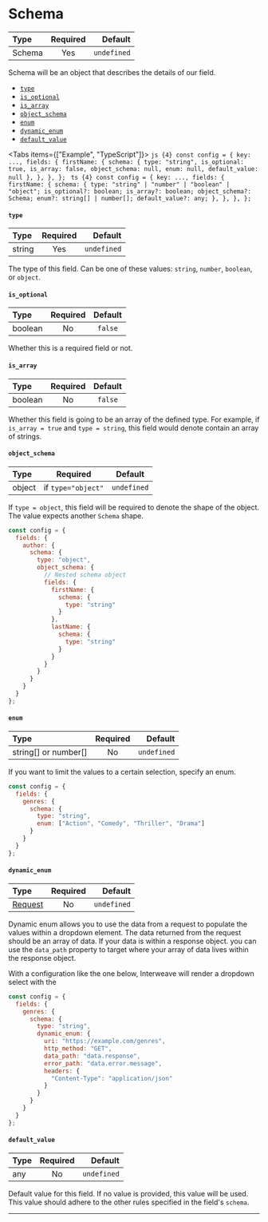 
# Schema

| Type   | Required |     Default |
| :----- | :------: | ----------: |
| Schema |   Yes    | `undefined` |

Schema will be an object that describes the details of our field.

- [`type`](#type)
- [`is_optional`](#is-optional)
- [`is_array`](#is-array)
- [`object_schema`](#object-schema)
- [`enum`](#enum)
- [`dynamic_enum`](#dynamic-enum)
- [`default_value`](#default-value)

<Tabs items={["Example", "TypeScript"]}>
    <Tab>
        ```js {4}
        const config = {
            key: ...,
            fields: {
                firstName: {
                    schema: {
                        type: "string",
                        is_optional: true,
                        is_array: false,
                        object_schema: null,
                        enum: null,
                        default_value: null
                    },
                },
            },
        };
        ```
    </Tab>
    <Tab>
        ```ts {4}
        const config = {
            key: ...,
            fields: {
                firstName: {
                    schema: {
                        type: "string" | "number" | "boolean" | "object";
                        is_optional?: boolean;
                        is_array?: boolean;
                        object_schema?: Schema;
                        enum?: string[] | number[];
                        default_value?: any;
                    },
                },
            },
        };
        ```
    </Tab>
</Tabs>

#### `type`

| Type   | Required |     Default |
| :----- | :------: | ----------: |
| string |   Yes    | `undefined` |

The type of this field. Can be one of these values: `string`, `number`, `boolean`, or `object`.

#### `is_optional`

| Type    | Required | Default |
| :------ | :------: | :-----: |
| boolean |    No    | `false` |

Whether this is a required field or not.

#### `is_array`

| Type    | Required | Default |
| :------ | :------: | :-----: |
| boolean |    No    | `false` |

Whether this field is going to be an array of the defined type. For example, if `is_array = true` and `type = string`, this field would denote contain an array of strings.

#### `object_schema`

| Type   |      Required      |   Default   |
| :----- | :----------------: | :---------: |
| object | if `type="object"` | `undefined` |

If `type = object`, this field will be required to denote the shape of the object. The value expects another `Schema` shape.

```js {5-20}
const config = {
  fields: {
    author: {
      schema: {
        type: "object",
        object_schema: {
          // Nested schema object
          fields: {
            firstName: {
              schema: {
                type: "string"
              }
            },
            lastName: {
              schema: {
                type: "string"
              }
            }
          }
        }
      }
    }
  }
};
```

#### `enum`

| Type                 | Required |     Default |
| :------------------- | :------: | ----------: |
| string[] or number[] |    No    | `undefined` |

If you want to limit the values to a certain selection, specify an enum.

```js {6}
const config = {
  fields: {
    genres: {
      schema: {
        type: "string",
        enum: ["Action", "Comedy", "Thriller", "Drama"]
      }
    }
  }
};
```

#### `dynamic_enum`

| Type                               | Required |     Default |
| :--------------------------------- | :------: | ----------: |
| [Request](/specification/requests) |    No    | `undefined` |

Dynamic enum allows you to use the data from a request to populate the values within a dropdown element. The data returned from the request should be an array of data. If your data is within a response object. you can use the `data_path` property to target where your array of data lives within the response object.

With a configuration like the one below, Interweave will render a dropdown select with the

```js {6-14}
const config = {
  fields: {
    genres: {
      schema: {
        type: "string",
        dynamic_enum: {
          uri: "https://example.com/genres",
          http_method: "GET",
          data_path: "data.response",
          error_path: "data.error.message",
          headers: {
            "Content-Type": "application/json"
          }
        }
      }
    }
  }
};
```

#### `default_value`

| Type | Required |     Default |
| :--- | :------: | ----------: |
| any  |    No    | `undefined` |

Default value for this field. If no value is provided, this value will be used. This value should adhere to the other rules specified in the field's `schema`.

---
